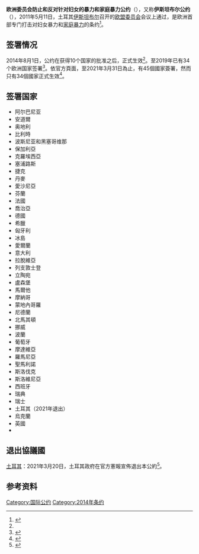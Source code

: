 '''欧洲委员会防止和反对针对妇女的暴力和家庭暴力公约'''（{{lang-en|Council of Europe Convention on preventing and combating violence against women and domestic violence}}），又称'''伊斯坦布尔公约'''（{{lang-en|Istanbul Convention}}），2011年5月11日，土耳其[[伊斯坦布尔|伊斯坦布尔]]召开的[[欧盟委员会|欧盟委员会]]会议上通过，是欧洲首部专门打击对妇女暴力和[[家庭暴力|家庭暴力]]的条约<ref name=妇女报>{{cite news |title=21世纪，努力终结对妇女的暴力 |url=http://fj.people.com.cn/n/2015/1222/c181466-27372221.html |accessdate=2020-08-07 |work=中国妇女报 |date=2015年12月22日}}</ref>。

==签署情况==
2014年8月1日，公约在获得10个国家的批准之后，正式生效<ref name=妇女报/>。至2019年已有34个欧洲国家签署<ref>{{cite news |title=土耳其拟“退群”《伊斯坦布尔公约》引发争议 |url=https://news.china.com/internationalgd/10000166/20200803/38592270.html |accessdate=2020-08-07 |work=光明日报 |date=2020-08-03 |archive-date=2020-09-07 |archive-url=https://web.archive.org/web/20200907092554/https://news.china.com/internationalgd/10000166/20200803/38592270.html |dead-url=no }}</ref>。依官方頁面，至2021年3月31日為止，有45個國家簽署，然而只有34個國家正式生效<ref>{{Cite web|title=Chart of signatures and ratifications of Treaty 210|url=https://www.coe.int/en/web/conventions/full-list/-/conventions/treaty/210/signatures?p_auth=tOv4i8a4|accessdate=2021-03-31|author=Council of Europe|format=html|publisher=Council of Europe|language=en}}</ref>。

==签署国家==
*阿尔巴尼亚
*安道爾
*奥地利
*比利時
*波斯尼亚和黑塞哥维那
*保加利亞
*克羅埃西亞
*塞浦路斯
*捷克
*丹麥
*愛沙尼亞
*芬蘭
*法國
*喬治亞
*德國
*希臘
*匈牙利
*冰島
*愛爾蘭
*意大利
*拉脫維亞
*列支敦士登
*立陶宛
*盧森堡
*馬爾他
*摩納哥
*蒙地內哥羅
*尼德蘭
*北馬其頓
*挪威
*波蘭
*葡萄牙
*摩達維亞
*羅馬尼亞
*聖馬利諾
*斯洛伐克
*斯洛維尼亞
*西班牙
*瑞典
*瑞士
*土耳其（2021年退出）
*烏克蘭
*英國
*

==退出協議國==
[[土耳其|土耳其]]：2021年3月20日，土耳其政府在官方憲報宣佈退出本公約<ref>{{cite news |url=https://www.reuters.com/article/us-turkey-women-erdogan/turkeys-erdogan-quits-european-treaty-on-violence-against-women-idUSKBN2BC00J |title=Turkey's Erdogan quits European treaty on violence against women |publisher=Reuters |date=2021-03-20 |accessdate=2021-03-20 |archive-date=2021-03-25 |archive-url=https://web.archive.org/web/20210325214435/https://www.reuters.com/article/us-turkey-women-erdogan/turkeys-erdogan-quits-european-treaty-on-violence-against-women-idUSKBN2BC00J |dead-url=no }}</ref>。

==参考资料==
{{reflist}}
[[Category:国际公约|Category:国际公约]]
[[Category:2014年条约|Category:2014年条约]]
